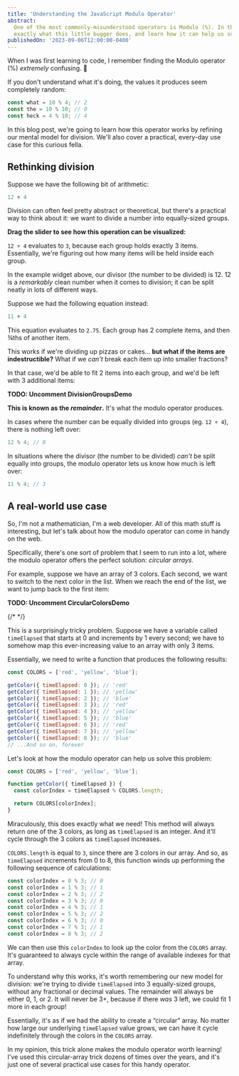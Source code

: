 ```yaml
---
title: 'Understanding the JavaScript Modulo Operator'
abstract:
  One of the most commonly-misunderstood operators is Modulo (%). In this tutorial, we'll unpack
  exactly what this little bugger does, and learn how it can help us solve practical problems.
publishedOn: '2023-09-06T12:00:00-0400'
---
```


When I was first learning to code, I remember finding the Modulo operator (%) _extremely_ confusing.
😬

If you don't understand what it's doing, the values it produces seem completely random:

```js
const what = 10 % 4; // 2
const the = 10 % 10; // 0
const heck = 4 % 10; // 4
```

In this blog post, we're going to learn how this operator works by refining our mental model for
division. We'll also cover a practical, every-day use case for this curious fella.

## Rethinking division

Suppose we have the following bit of arithmetic:

```js
12 ÷ 4
```

Division can often feel pretty abstract or theoretical, but there's a practical way to think about
it: we want to divide a number into equally-sized groups.

**Drag the slider to see how this operation can be visualized:**

<DivisionGroupsDemo />

`12 ÷ 4` evaluates to `3`, because each group holds exactly 3 items. Essentially, we're figuring out
how many items will be held inside each group.

In the example widget above, our divisor (the number to be divided) is 12. 12 is a _remarkably_
clean number when it comes to division; it can be split neatly in lots of different ways.

Suppose we had the following equation instead:

```js
11 ÷ 4
```

This equation evaluates to `2.75`. Each group has 2 complete items, and then ¾ths of another item.

This works if we're dividing up pizzas or cakes… **but what if the items are indestructible?** What
if we _can't_ break each item up into smaller fractions?

In that case, we'd be able to fit 2 items into each group, and we'd be left with 3 additional items:

**TODO: Uncomment DivisionGroupsDemo**

<DivisionGroupsDemo includeRemainderArea={true} numOfItems={11} initialNumOfGroups={4} />

**This is known as the _remainder_.** It's what the modulo operator produces.

In cases where the number can be equally divided into groups (eg. `12 ÷ 4`), there is nothing left
over:

```js
12 % 4; // 0
```

In situations where the divisor (the number to be divided) _can't_ be split equally into groups, the
modulo operator lets us know how much is left over:

```js
11 % 4; // 3
```

## A real-world use case

So, I'm not a mathematician, I'm a web developer. All of this math stuff is interesting, but let's
talk about how the modulo operator can come in handy on the web.

Specifically, there's one sort of problem that I seem to run into a lot, where the modulo operator
offers the perfect solution: _circular arrays._

For example, suppose we have an array of 3 colors. Each second, we want to switch to the next color
in the list. When we reach the end of the list, we want to jump back to the first item:

**TODO: Uncomment CircularColorsDemo**

{/* <CircularColorsDemo /> */}

This is a surprisingly tricky problem. Suppose we have a variable called `timeElapsed` that starts
at 0 and increments by 1 every second; we have to somehow map this ever-increasing value to an array
with only 3 items.

Essentially, we need to write a function that produces the following results:

```js
const COLORS = ['red', 'yellow', 'blue'];

getColor({ timeElapsed: 0 }); // 'red'
getColor({ timeElapsed: 1 }); // 'yellow'
getColor({ timeElapsed: 2 }); // 'blue'
getColor({ timeElapsed: 3 }); // 'red'
getColor({ timeElapsed: 4 }); // 'yellow'
getColor({ timeElapsed: 5 }); // 'blue'
getColor({ timeElapsed: 6 }); // 'red'
getColor({ timeElapsed: 7 }); // 'yellow'
getColor({ timeElapsed: 8 }); // 'blue'
// ...And so on, forever
```

Let's look at how the modulo operator can help us solve this problem:

```js
const COLORS = ['red', 'yellow', 'blue'];

function getColor({ timeElapsed }) {
  const colorIndex = timeElapsed % COLORS.length;

  return COLORS[colorIndex];
}
```

Miraculously, this does exactly what we need! This method will always return one of the 3 colors, as
long as `timeElapsed` is an integer. And it'll cycle through the 3 colors as `timeElapsed`
increases.

`COLORS.length` is equal to `3`, since there are 3 colors in our array. And so, as `timeElapsed`
increments from 0 to 8, this function winds up performing the following sequence of calculations:

```js
const colorIndex = 0 % 3; // 0
const colorIndex = 1 % 3; // 1
const colorIndex = 2 % 3; // 2
const colorIndex = 3 % 3; // 0
const colorIndex = 4 % 3; // 1
const colorIndex = 5 % 3; // 2
const colorIndex = 6 % 3; // 0
const colorIndex = 7 % 3; // 1
const colorIndex = 8 % 3; // 2
```

We can then use this `colorIndex` to look up the color from the `COLORS` array. It's guaranteed to
always cycle within the range of available indexes for that array.

To understand why this works, it's worth remembering our new model for division: we're trying to
divide `timeElapsed` into 3 equally-sized groups, without any fractional or decimal values. The
remainder will always be either 0, 1, or 2. It will never be 3+, because if there _was_ 3 left, we
could fit 1 more in each group!

Essentially, it's as if we had the ability to create a “circular” array. No matter how large our
underlying `timeElapsed` value grows, we can have it cycle indefinitely through the colors in the
`COLORS` array.

In my opinion, this trick alone makes the modulo operator worth learning! I've used this
circular-array trick dozens of times over the years, and it's just one of several practical use
cases for this handy operator.
